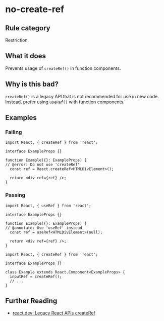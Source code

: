 # no-create-ref

## Rule category

Restriction.

## What it does

Prevents usage of `createRef()` in function components.

## Why is this bad?

`createRef()` is a legacy API that is not recommended for use in new code. Instead, prefer using `useRef()` with function components.

## Examples

### Failing

```tsx twoslash
import React, { createRef } from 'react';

interface ExampleProps {}

function Example({}: ExampleProps) {
// @error: Do not use 'createRef'
  const ref = React.createRef<HTMLDivElement>();

  return <div ref={ref} />;
}
```

### Passing

```tsx twoslash
import React, { useRef } from 'react';

interface ExampleProps {}

function Example({}: ExampleProps) {
// @annotate: Use 'useRef' instead
  const ref = useRef<HTMLDivElement>(null);

  return <div ref={ref} />;
}
```

```tsx twoslash
import React, { createRef } from 'react';

interface ExampleProps {}

class Example extends React.Component<ExampleProps> {
  inputRef = createRef();
  // ...
}
```

## Further Reading

- [react.dev: Legacy React APIs createRef](https://react.dev/reference/react/createRef)
